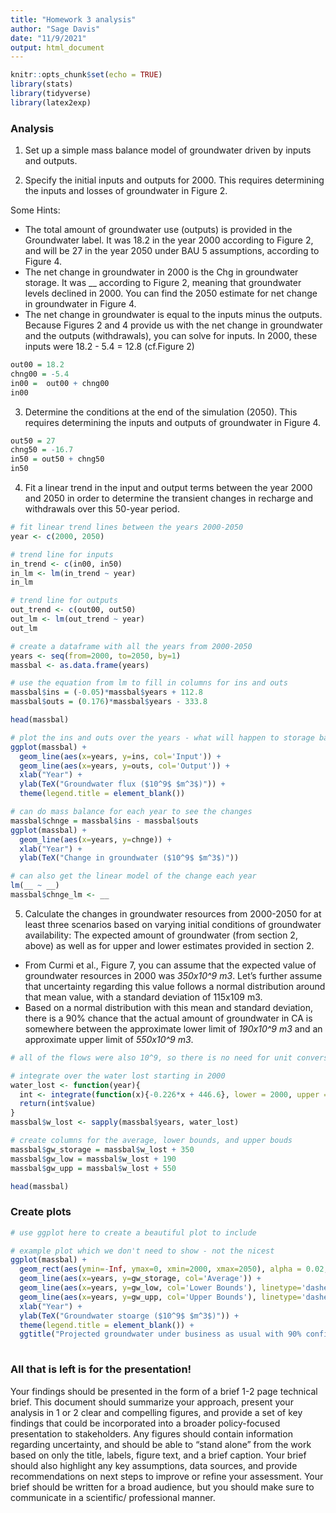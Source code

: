 ---
title: "Homework 3 analysis"
author: "Sage Davis"
date: "11/9/2021"
output: html_document
---

```{r setup, include=FALSE}
knitr::opts_chunk$set(echo = TRUE)
library(stats)
library(tidyverse)
library(latex2exp)
```

### Analysis 


1. Set up a simple mass balance model of groundwater driven by inputs and outputs.


2. Specify the initial inputs and outputs for 2000. This requires determining the inputs and losses of groundwater in Figure 2.

Some Hints: 

- The total amount of groundwater use (outputs) is provided in the Groundwater label. It was 18.2 in the year 2000 according to Figure 2, and will be 27 in the year 2050 under BAU 5 assumptions, according to Figure 4.
- The net change in groundwater in 2000 is the Chg in groundwater storage. It was __ according to Figure 2, meaning that groundwater levels declined in 2000. You can find the 2050 estimate for net change in groundwater in Figure 4.
- The net change in groundwater is equal to the inputs minus the outputs. Because Figures 2 and 4 provide us with the net change in groundwater and the outputs (withdrawals), you can solve for inputs. In 2000, these inputs were 18.2 - 5.4  = 12.8 (cf.Figure 2) 

```{r fig2}

out00 = 18.2
chng00 = -5.4
in00 =  out00 + chng00
in00

```

3. Determine the conditions at the end of the simulation (2050). This requires determining the inputs and outputs of groundwater in Figure 4.

```{r fig4}

out50 = 27
chng50 = -16.7
in50 = out50 + chng50
in50

```

4. Fit a linear trend in the input and output terms between the year 2000 and 2050 in order to determine the transient changes in recharge and withdrawals over this 50-year period.

```{r linear}
# fit linear trend lines between the years 2000-2050
year <- c(2000, 2050)

# trend line for inputs
in_trend <- c(in00, in50)
in_lm <- lm(in_trend ~ year)
in_lm

# trend line for outputs
out_trend <- c(out00, out50)
out_lm <- lm(out_trend ~ year)
out_lm
```

```{r}
# create a dataframe with all the years from 2000-2050
years <- seq(from=2000, to=2050, by=1)
massbal <- as.data.frame(years)

# use the equation from lm to fill in columns for ins and outs
massbal$ins = (-0.05)*massbal$years + 112.8
massbal$outs = (0.176)*massbal$years - 333.8

head(massbal)
```


```{r}
# plot the ins and outs over the years - what will happen to storage based on these trends?
ggplot(massbal) + 
  geom_line(aes(x=years, y=ins, col='Input')) +
  geom_line(aes(x=years, y=outs, col='Output')) +
  xlab("Year") + 
  ylab(TeX("Groundwater flux ($10^9$ $m^3$)")) + 
  theme(legend.title = element_blank())

# can do mass balance for each year to see the changes 
massbal$chnge = massbal$ins - massbal$outs
ggplot(massbal) + 
  geom_line(aes(x=years, y=chnge)) +
  xlab("Year") + 
  ylab(TeX("Change in groundwater ($10^9$ $m^3$)"))

# can also get the linear model of the change each year
lm(__ ~ __)
massbal$chnge_lm <- __
```


5. Calculate the changes in groundwater resources from 2000-2050 for at least three scenarios based on varying initial conditions of groundwater availability: The expected amount of groundwater (from section 2, above) as well as for upper and lower estimates provided in section 2.

- From Curmi et al., Figure 7, you can assume that the expected value of groundwater resources in 2000 was
*350x10^9 m3*. Let's further assume that uncertainty regarding this value follows a normal distribution around that mean value, with a standard deviation of 115x109 m3. 
- Based on a normal distribution with this mean and standard deviation, there is a 90% chance that the actual
amount of groundwater in CA is somewhere between the approximate lower limit of *190x10^9 m3*
and an approximate upper limit of *550x10^9 m3*.

```{r scenarios}
# all of the flows were also 10^9, so there is no need for unit conversions

# integrate over the water lost starting in 2000
water_lost <- function(year){
  int <- integrate(function(x){-0.226*x + 446.6}, lower = 2000, upper = year) #this function comes from the linear model of change over year
  return(int$value)
}
massbal$w_lost <- sapply(massbal$years, water_lost)

# create columns for the average, lower bounds, and upper bouds
massbal$gw_storage = massbal$w_lost + 350
massbal$gw_low = massbal$w_lost + 190
massbal$gw_upp = massbal$w_lost + 550

head(massbal)

```

### Create plots

```{r plot}
# use ggplot here to create a beautiful plot to include

# example plot which we don't need to show - not the nicest
ggplot(massbal) + 
  geom_rect(aes(ymin=-Inf, ymax=0, xmin=2000, xmax=2050), alpha = 0.02, fill='red') +
  geom_line(aes(x=years, y=gw_storage, col='Average')) +
  geom_line(aes(x=years, y=gw_low, col='Lower Bounds'), linetype='dashed') + 
  geom_line(aes(x=years, y=gw_upp, col='Upper Bounds'), linetype='dashed') +
  xlab("Year") + 
  ylab(TeX("Groundwater stoarge ($10^9$ $m^3$)")) + 
  theme(legend.title = element_blank()) + 
  ggtitle("Projected groundwater under business as usual with 90% confidence interval")
  

```

### All that is left is for the presentation! 

Your findings should be presented in the form of a brief 1-2 page technical brief. This document should summarize your approach, present your analysis in 1 or 2 clear and compelling figures, and provide a set of key findings that could be incorporated into a broader policy-focused presentation to stakeholders. Any figures should contain information regarding uncertainty, and should be able to "stand alone” from the work based on only the title, labels, figure text, and a brief caption. Your brief should also highlight any key assumptions, data sources, and provide recommendations on next steps to improve or refine your assessment. Your brief should be written for a broad audience, but you should make sure to communicate in a scientific/ professional manner.